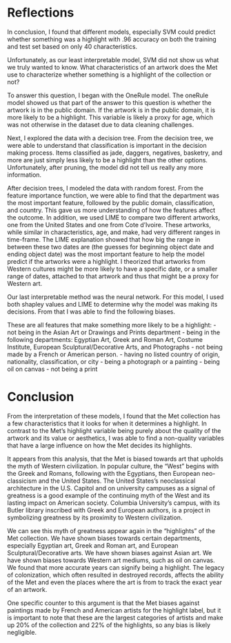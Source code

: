 # Reflections
       
In conclusion, I found that different models, especially SVM could predict whether something was a highlight with .96 accuracy on both the training and test set based on only 40 characteristics. 
     
Unfortunately, as our least interpretable model, SVM did not show us what we truly wanted to know. What characteristics of an artwork does the Met use to characterize whether something is a highlight of the collection or not? 
     
To answer this question, I began with the OneRule model. The oneRule model showed us that part of the answer to this question is whether the artwork is in the public domain. If the artwork is in the public domain, it is more likely to be a highlight. This variable is likely a proxy for age, which was not otherwise in the dataset due to data cleaning challenges. 
     
Next, I explored the data with a decision tree. From the decision tree, we were able to understand that classification is important in the decision making process. Items classified as jade, daggers, negatives, basketry, and more are just simply less likely to be a highlight than the other options. Unfortunately, after pruning, the model did not tell us really any more information. 
       
After decision trees, I modeled the data with random forest. From the feature importance function, we were able to find that the department was the most important feature, followed by the public domain, classification, and country. This gave us more understanding of how the features affect the outcome. In addition, we used LIME to compare two different artworks, one from the United States and one from Cote d'Ivoire. These artworks, while similar in characteristics, age, and make, had very different ranges in time-frame. The LIME explanation showed that how big the range in between these two dates are (the guesses for beginning object date and ending object date) was the most important feature to help the model predict if the artworks were a highlight. I theorized that artworks from Western cultures might be more likely to have a specific date, or a smaller range of dates, attached to that artwork and thus that might be a proxy for Western art. 
      
Our last interpretable method was the neural network. For this model, I used both shapley values and LIME to determine why the model was making its decisions. From that I was able to find the following biases.  
        
These are all features that make something more likely to be a highlight: 
- not being in the Asian Art or Drawings and Prints department 
- being in the following departments: Egyptian Art, Greek and Roman Art, Costume Institute, European Sculptural/Decorative Arts, and Photographs 
- not being made by a French or American person. 
- having no listed country of origin, nationality, classification, or city
- being a photograph or a painting 
- being oil on canvas
- not being a print
    
    
# Conclusion
From the interpretation of these models, I found that the Met collection has a few characteristics that it looks for when it determines a highlight. In contrast to the Met's highlight variable being purely about the quality of the artwork and its value or aesthetics, I was able to find a non-quality variables that have a large influence on how the Met decides its highlights. 
        
It appears from this analysis, that the Met is biased towards art that upholds the myth of Western civilization. In popular culture, the "West" begins with the Greek and Romans, following with the Egyptians, then European neo-classicism and the United States. The United States's neoclassical architecture in the U.S. Capitol and on university campuses as a signal of greatness is a good example of the continuing myth of the West and its lasting impact on American society. Columbia University's campus, with its Butler library inscribed with Greek and European authors, is a project in symbolizing greatness by its proximity to Western civilization. 
      
We can see this myth of greatness appear again in the "highlights" of the Met collection. We have shown biases towards certain departments, especially Egyptian art, Greek and Roman art, and European Sculptural/Decorative arts. We have shown biases against Asian art. We have shown biases towards Western art mediums, such as oil on canvas. We found that more accurate years can signify being a highlight. The legacy of colonization, which often resulted in destroyed records, affects the ability of the Met and even the places where the art is from to track the exact year of an artwork. 
     
One specific counter to this argument is that the Met biases against paintings made by French and American artists for the highlight label, but it is important to note that these are the largest categories of artists and make up 20% of the collection and 22% of the highlights, so any bias is likely negligible. 



